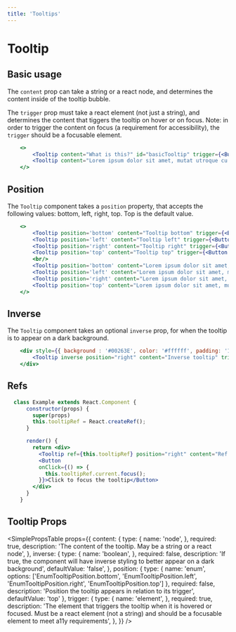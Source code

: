 ```yaml
---
title: 'Tooltips'
---
```



# Tooltip

## Basic usage

The `content` prop can take a string or a react node, and determines the content inside of the tooltip bubble.

The `trigger` prop must take a react element (not just a string), and determines the content that tiggers the tooltip on hover or on focus. Note: in order to trigger the content on focus (a requirement for accessibility), the `trigger` should be a focusable element.

```.jsx
    <>
        <Tooltip content="What is this?" id="basicTooltip" trigger={<Button icon={<QuestionCircleIcon />} variant="link" />} />
        <Tooltip content="Lorem ipsum dolor sit amet, mutat utroque cu quo. Vel molestie invidunt dissentiet no, ut vim iriure eloquentiam." id="basicTooltip2" trigger={<Button icon={<QuestionCircleIcon />} variant="link" />} />
    </>
```

## Position

The `Tooltip` component takes a `position` property, that accepts the following values: bottom, left, right, top. Top is the default value.

```.jsx
    <>
        <Tooltip position='bottom' content="Tooltip bottom" trigger={<Button aria-label="Question Icon" icon={<CircleDownIcon />} variant="link" />} />
        <Tooltip position='left' content="Tooltip left" trigger={<Button icon={<CircleLeftIcon />} variant="link" />} />
        <Tooltip position='right' content="Tooltip right" trigger={<Button icon={<CircleRightIcon />} variant="link" />} />
        <Tooltip position='top' content="Tooltip top" trigger={<Button icon={<CircleUpIcon />} variant="link" />} />
        <br/>
        <Tooltip position='bottom' content="Lorem ipsum dolor sit amet, mutat utroque cu quo. Vel molestie invidunt dissentiet no, ut vim iriure eloquentiam." trigger={<Button aria-label="Question Icon" icon={<CircleDownIcon />} variant="link" />} />
        <Tooltip position='left' content="Lorem ipsum dolor sit amet, mutat utroque cu quo. Vel molestie invidunt dissentiet no, ut vim iriure eloquentiam." trigger={<Button icon={<CircleLeftIcon />} variant="link" />} />
        <Tooltip position='right' content="Lorem ipsum dolor sit amet, mutat utroque cu quo. Vel molestie invidunt dissentiet no, ut vim iriure eloquentiam." trigger={<Button icon={<CircleRightIcon />} variant="link" />} />
        <Tooltip position='top' content="Lorem ipsum dolor sit amet, mutat utroque cu quo. Vel molestie invidunt dissentiet no, ut vim iriure eloquentiam." trigger={<Button icon={<CircleUpIcon />} variant="link" />} />
    </>
```

## Inverse

The `Tooltip` component takes an optional `inverse` prop, for when the tooltip is to appear on a dark background.

```.jsx
    <div style={{ background : '#00263E', color: '#ffffff', padding: '10px' }}>
        <Tooltip inverse position="right" content="Inverse tooltip" trigger={<Button aria-label="Question Icon" icon={<QuestionCircleIcon />} inverse variant="link" />} />
    </div>
```

## Refs

```.jsx
  class Example extends React.Component {
      constructor(props) {
        super(props)
        this.tooltipRef = React.createRef();
      }

      render() {
        return <div>
          <Tooltip ref={this.tooltipRef} position="right" content="Ref tooltip" trigger={<Button aria-label="Question Icon" icon={<QuestionCircleIcon />} variant="link" />} />
          <Button
          onClick={() => {
            this.tooltipRef.current.focus();
          }}>Click to focus the tooltip</Button>
        </div>
      }
    }
```

## Tooltip Props

<SimplePropsTable
  props={{
    content: {
      type: {
        name: 'node',
      },
      required: true,
      description:
        'The content of the tooltip.  May be a string or a react node',
    },
    inverse: {
      type: {
        name: 'boolean',
      },
      required: false,
      description:
        'If true, the component will have inverse styling to better appear on a dark background',
      defaultValue: 'false',
    },
    position: {
      type: {
        name: 'enum',
        options: ['EnumTooltipPosition.bottom', 'EnumTooltipPosition.left', 'EnumTooltipPosition.right', 'EnumTooltipPosition.top']
      },
      required: false,
      description:
        'Position the tooltip appears in relation to its trigger',
        defaultValue: 'top'
    },
    trigger: {
      type: {
        name: 'element',
      },
      required: true,
      description:
        'The element that triggers the tooltip when it is hovered or focused.  Must be a react element (not a string) and should be a focusable element to meet a11y requirements',
    },
  }}
/>